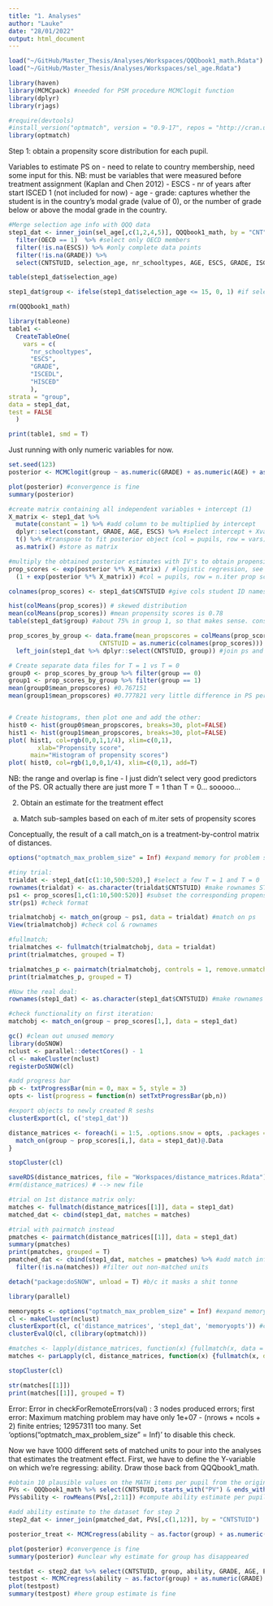 ```yaml
---
title: "1. Analyses"
author: "Lauke"
date: "28/01/2022"
output: html_document
---
```

```r
load("~/GitHub/Master_Thesis/Analyses/Workspaces/QQQbook1_math.Rdata")
load("~/GitHub/Master_Thesis/Analyses/Workspaces/sel_age.Rdata")

```


```r
library(haven)
library(MCMCpack) #needed for PSM procedure MCMClogit function
library(dplyr)
library(rjags)

#require(devtools)
#install_version("optmatch", version = "0.9-17", repos = "http://cran.us.r-project.org")
library(optmatch)
```

Step 1: obtain a propensity score distribution for each pupil. 

Variables to estimate PS on - need to relate to country membership, need some input for this. NB: must be variables that were measured before treatment assignment (Kaplan and Chen 2012)
- ESCS
- nr of years after start ISCED 1 (not included for now)
- age
- grade: captures whether the student is in the country’s modal grade (value of 0), or the number of grade below or above the modal grade in the country.


```r
#Merge selection age info with QQQ data
step1_dat <- inner_join(sel_age[,c(1,2,4,5)], QQQbook1_math, by = "CNT") %>% 
  filter(OECD == 1)  %>% #select only OECD members
  filter(!is.na(ESCS)) %>% #only complete data points
  filter(!is.na(GRADE)) %>% 
  select(CNTSTUID, selection_age, nr_schooltypes, AGE, ESCS, GRADE, ISCEDL, HISCED) #select used vars only 

table(step1_dat$selection_age)

step1_dat$group <- ifelse(step1_dat$selection_age <= 15, 0, 1) #if selection age < or = 12, group 0, >12 group 1.

rm(QQQbook1_math)
```

```r
library(tableone)
table1 <-
  CreateTableOne(
    vars = c(
      "nr_schooltypes",
      "ESCS", 
      "GRADE", 
      "ISCEDL", 
      "HISCED"
      ),
strata = "group",
data = step1_dat,
test = FALSE
  )

print(table1, smd = T)
```

Just running with only numeric variables for now. 


```r
set.seed(123)
posterior <- MCMClogit(group ~ as.numeric(GRADE) + as.numeric(AGE) + as.numeric(ESCS), mcmc = 2000, burnin = 1000, thin = 2, data = step1_dat)

plot(posterior) #convergence is fine
summary(posterior)
```

```r
#create matrix containing all independent variables + intercept (1)
X_matrix <- step1_dat %>% 
  mutate(constant = 1) %>% #add column to be multiplied by intercept
  dplyr::select(constant, GRADE, AGE, ESCS) %>% #select intercept + Xvars
  t() %>% #transpose to fit posterior object (col = pupils, row = vars)
  as.matrix() #store as matrix

#multiply the obtained posterior estimates with IV's to obtain propensity scores
prop_scores <- exp(posterior %*% X_matrix) / #logistic regression, see manuscript equation 3.
  (1 + exp(posterior %*% X_matrix)) #col = pupils, row = n.iter prop scores

colnames(prop_scores) <- step1_dat$CNTSTUID #give cols student ID names

hist(colMeans(prop_scores)) # skewed distribution
mean(colMeans(prop_scores)) #mean propensity scores is 0.78
table(step1_dat$group) #about 75% in group 1, so that makes sense. consider oversampling later
```

```r
prop_scores_by_group <- data.frame(mean_propscores = colMeans(prop_scores), #mean ps per student
                         CNTSTUID = as.numeric(colnames(prop_scores))) %>%  #extract student ID
  left_join(step1_dat %>% dplyr::select(CNTSTUID, group)) #join ps and student ID with group membership

# Create separate data files for T = 1 vs T = 0 
group0 <- prop_scores_by_group %>% filter(group == 0)
group1 <- prop_scores_by_group %>% filter(group == 1)
mean(group0$mean_propscores) #0.767151
mean(group1$mean_propscores) #0.777821 very little difference in PS per group


# Create histograms, then plot one and add the other: 
hist0 <- hist(group0$mean_propscores, breaks=30, plot=FALSE)
hist1 <- hist(group1$mean_propscores, breaks=30, plot=FALSE)
plot( hist1, col=rgb(0,0,1,1/4), xlim=c(0,1), 
        xlab="Propensity score", 
      main="Histogram of propensity scores")  
plot( hist0, col=rgb(1,0,0,1/4), xlim=c(0,1), add=T) 

```
NB: the range and overlap is fine - I just didn't select very good predictors of the PS. OR actually there are just more T = 1 than T = 0... sooooo...


2. Obtain an estimate for the treatment effect

a. Match sub-samples based on each of m.iter sets of propensity scores

Conceptually, the result of a call match_on is a treatment-by-control matrix of distances.
```r
options("optmatch_max_problem_size" = Inf) #expand memory for problem size

#tiny trial: 
trialdat <- step1_dat[c(1:10,500:520),] #select a few T = 1 and T = 0
rownames(trialdat) <- as.character(trialdat$CNTSTUID) #make rownames STUID for match matrices
ps1 <- prop_scores[1,c(1:10,500:520)] #subset the corresponding propensity scores
str(ps1) #check format

trialmatchobj <- match_on(group ~ ps1, data = trialdat) #match on ps 
View(trialmatchobj) #check col & rownames

#fullmatch;
trialmatches <- fullmatch(trialmatchobj, data = trialdat)
print(trialmatches, grouped = T)

trialmatches_p <- pairmatch(trialmatchobj, controls = 1, remove.unmatchables = T, data = trialdat)
print(trialmatches_p, grouped = T)

#Now the real deal: 
rownames(step1_dat) <- as.character(step1_dat$CNTSTUID) #make rownames STUID for match matrices

#check functionality on first iteration:
matchobj <- match_on(group ~ prop_scores[1,], data = step1_dat)

gc() #clean out unused memory
library(doSNOW) 
nclust <- parallel::detectCores() - 1
cl <- makeCluster(nclust)
registerDoSNOW(cl)

#add progress bar
pb <- txtProgressBar(min = 0, max = 5, style = 3)
opts <- list(progress = function(n) setTxtProgressBar(pb,n))

#export objects to newly created R seshs
clusterExport(cl, c('step1_dat'))

distance_matrices <- foreach(i = 1:5, .options.snow = opts, .packages = c("optmatch")) %dopar% {
  match_on(group ~ prop_scores[i,], data = step1_dat)@.Data
}

stopCluster(cl)

saveRDS(distance_matrices, file = "Workspaces/distance_matrices.Rdata")
#rm(distance_matrices) # --> new file 
```

```r
#trial on 1st distance matrix only:
matches <- fullmatch(distance_matrices[[1]], data = step1_dat)
matched_dat <- cbind(step1_dat, matches = matches)

#trial with pairmatch instead
pmatches <- pairmatch(distance_matrices[[1]], data = step1_dat)
summary(pmatches)
print(pmatches, grouped = T)
pmatched_dat <- cbind(step1_dat, matches = pmatches) %>% #add match info to main dataset
  filter(!is.na(matches)) #filter out non-matched units

detach("package:doSNOW", unload = T) #b/c it masks a shit tonne

library(parallel)

memoryopts <- options("optmatch_max_problem_size" = Inf) #expand memory for problem size
cl <- makeCluster(nclust)
clusterExport(cl, c('distance_matrices', 'step1_dat', 'memoryopts')) #can we export memory size settings? 
clusterEvalQ(cl, c(library(optmatch)))

#matches <- lapply(distance_matrices, function(x) {fullmatch(x, data = step1_dat)}) # dit werkt wel (geen cluster runnen!)
matches <- parLapply(cl, distance_matrices, function(x) {fullmatch(x, data = step1_dat)}) # dit werkt  niet -> zie error below

stopCluster(cl)

str(matches[[1]])
print(matches[[1]], grouped = T)
```

Error: Error in checkForRemoteErrors(val) : 
  3 nodes produced errors; first error: Maximum matching problem may have only 1e+07 - (nrows + ncols + 2) finite entries; 12957311 too many. Set 'options("optmatch_max_problem_size" = Inf)' to disable this check.


Now we have 1000 different sets of matched units to pour into the analyses that estimates the treatment effect. First, we have to define the Y-variable on which we're regressing: ability. Draw those back from QQQbook1_math.

```r
#obtain 10 plausible values on the MATH items per pupil from the original dataset
PVs <- QQQbook1_math %>% select(CNTSTUID, starts_with("PV") & ends_with("MATH"))
PVs$ability <- rowMeans(PVs[,2:11]) #compute ability estimate per pupil

#add ability estimate to the dataset for step 2
step2_dat <- inner_join(pmatched_dat, PVs[,c(1,12)], by = "CNTSTUID") 
```

```r
posterior_treat <- MCMCregress(ability ~ as.factor(group) + as.numeric(GRADE) + as.numeric(AGE) + as.numeric(ESCS), mcmc = 2000, burnin = 1000, data = step2_dat)

plot(posterior) #convergence is fine
summary(posterior) #unclear why estimate for group has disappeared

testdat <- step2_dat %>% select(CNTSTUID, group, ability, GRADE, AGE, ESCS)
testpost <- MCMCregress(ability ~ as.factor(group) + as.numeric(GRADE) + as.numeric(AGE), mcmc = 2000, burnin = 1000, data = testdat)
plot(testpost)
summary(testpost) #here group estimate is fine
```






